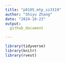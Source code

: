 ```yaml
---
title: "p8105_mtp_sz3319"
author: "Shiyu Zhang"
date: "2024-10-23"
output: 
  github_document

---
```



```r
library(tidyverse)
library(knitr)
library(rvest)
```

